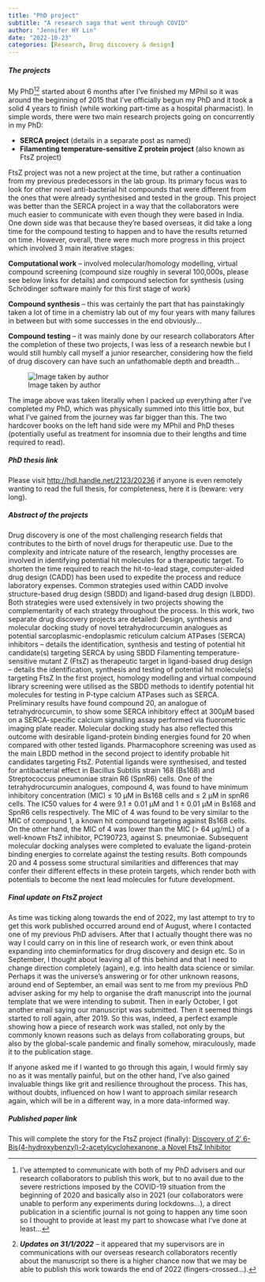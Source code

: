 ```yaml
---
title: "PhD project"
subtitle: "A research saga that went through COVID"
author: "Jennifer HY Lin"
date: "2022-10-23"
categories: [Research, Drug discovery & design]
---
```


##### **The projects**

My PhD[^1][^2] started about 6 months after I've finished my MPhil so it was around the beginning of 2015 that I've officially begun my PhD and it took a solid 4 years to finish (while working part-time as a hospital pharmacist). In simple words, there were two main research projects going on concurrently in my PhD:

[^1]: I've attempted to communicate with both of my PhD advisers and our research collaborators to publish this work, but to no avail due to the severe restrictions imposed by the COVID-19 situation from the beginning of 2020 and basically also in 2021 (our collaborators were unable to perform any experiments during lockdowns...), a direct publication in a scientific journal is not going to happen any time soon so I thought to provide at least my part to showcase what I've done at least...

[^2]: ***Updates on 31/1/2022*** -- it appeared that my supervisors are in communications with our overseas research collaborators recently about the manuscript so there is a higher chance now that we may be able to publish this work towards the end of 2022 (fingers-crossed...).

-   **SERCA project** (details in a separate post as named)
-   **Filamenting temperature-sensitive Z protein project** (also known as FtsZ project)

FtsZ project was not a new project at the time, but rather a continuation from my previous predecessors in the lab group. Its primary focus was to look for other novel anti-bacterial hit compounds that were different from the ones that were already synthesised and tested in the group. This project was better than the SERCA project in a way that the collaborators were much easier to communicate with even though they were based in India. One down side was that because they're based overseas, it did take a long time for the compound testing to happen and to have the results returned on time. However, overall, there were much more progress in this project which involved 3 main iterative stages:

**Computational work** -- involved molecular/homology modelling, virtual compound screening (compound size roughly in several 100,000s, please see below links for details) and compound selection for synthesis (using Schrödinger software mainly for this first stage of work)

**Compound synthesis** -- this was certainly the part that has painstakingly taken a lot of time in a chemistry lab out of my four years with many failures in between but with some successes in the end obviously...

**Compound testing** -- it was mainly done by our research collaborators After the completion of these two projects, I was less of a research newbie but I would still humbly call myself a junior researcher, considering how the field of drug discovery can have such an unfathomable depth and breadth...

![Image taken by author](End%20of%20PhD.jpg)

The image above was taken literally when I packed up everything after I've completed my PhD, which was physically summed into this little box, but what I've gained from the journey was far bigger than this. The two hardcover books on the left hand side were my MPhil and PhD theses (potentially useful as treatment for insomnia due to their lengths and time required to read).

##### **PhD thesis link**

Please visit <http://hdl.handle.net/2123/20236> if anyone is even remotely wanting to read the full thesis, for completeness, here it is (beware: very long).

##### **Abstract of the projects**

Drug discovery is one of the most challenging research fields that contributes to the birth of novel drugs for therapeutic use. Due to the complexity and intricate nature of the research, lengthy processes are involved in identifying potential hit molecules for a therapeutic target. To shorten the time required to reach the hit-to-lead stage, computer-aided drug design (CADD) has been used to expedite the process and reduce laboratory expenses. Common strategies used within CADD involve structure-based drug design (SBDD) and ligand-based drug design (LBDD). Both strategies were used extensively in two projects showing the complementarity of each strategy throughout the process. In this work, two separate drug discovery projects are detailed: Design, synthesis and molecular docking study of novel tetrahydrocurcumin analogues as potential sarcoplasmic-endoplasmic reticulum calcium ATPases (SERCA) inhibitors -- details the identification, synthesis and testing of potential hit candidate(s) targeting SERCA by using SBDD Filamenting temperature-sensitive mutant Z (FtsZ) as therapeutic target in ligand-based drug design -- details the identification, synthesis and testing of potential hit molecule(s) targeting FtsZ In the first project, homology modelling and virtual compound library screening were utilised as the SBDD methods to identify potential hit molecules for testing in P-type calcium ATPases such as SERCA. Preliminary results have found compound 20, an analogue of tetrahydrocurcumin, to show some SERCA inhibitory effect at 300µM based on a SERCA-specific calcium signalling assay performed via fluorometric imaging plate reader. Molecular docking study has also reflected this outcome with desirable ligand-protein binding energies found for 20 when compared with other tested ligands. Pharmacophore screening was used as the main LBDD method in the second project to identify probable hit candidates targeting FtsZ. Potential ligands were synthesised, and tested for antibacterial effect in Bacillus Subtilis strain 168 (Bs168) and Streptococcus pneumoniae strain R6 (SpnR6) cells. One of the tetrahydrocurcumin analogues, compound 4, was found to have minimum inhibitory concentration (MIC) ≤ 10 µM in Bs168 cells and ≤ 2 µM in spnR6 cells. The IC50 values for 4 were 9.1 ± 0.01 µM and 1 ± 0.01 µM in Bs168 and SpnR6 cells respectively. The MIC of 4 was found to be very similar to the MIC of compound 1, a known hit compound targeting against Bs168 cells. On the other hand, the MIC of 4 was lower than the MIC (\> 64 µg/mL) of a well-known FtsZ inhibitor, PC190723, against S. pneumoniae. Subsequent molecular docking analyses were completed to evaluate the ligand-protein binding energies to correlate against the testing results. Both compounds 20 and 4 possess some structural similarities and differences that may confer their different effects in these protein targets, which render both with potentials to become the next lead molecules for future development.

##### **Final update on FtsZ project**

As time was ticking along towards the end of 2022, my last attempt to try to get this work published occurred around end of August, where I contacted one of my previous PhD advisers. After that I actually thought there was no way I could carry on in this line of research work, or even think about expanding into cheminformatics for drug discovery and design etc. So in September, I thought about leaving all of this behind and that I need to change direction completely (again), e.g. into health data science or similar. Perhaps it was the universe's answering or for other unknown reasons, around end of September, an email was sent to me from my previous PhD adviser asking for my help to organise the draft manuscript into the journal template that we were intending to submit. Then in early October, I got another email saying our manuscript was submitted. Then it seemed things started to roll again, after 2019. So this was, indeed, a perfect example showing how a piece of research work was stalled, not only by the commonly known reasons such as delays from collaborating groups, but also by the global-scale pandemic and finally somehow, miraculously, made it to the publication stage. 

If anyone asked me if I wanted to go through this again, I would firmly say no as it was mentally painful, but on the other hand, I've also gained invaluable things like grit and resilience throughout the process. This has, without doubts, influenced on how I want to approach similar research again, which will be in a different way, in a more data-informed way.

##### **Published paper link**
This will complete the story for the FtsZ project (finally): [Discovery of 2′,6-Bis(4-hydroxybenzyl)-2-acetylcyclohexanone, a Novel FtsZ Inhibitor](https://www.mdpi.com/1420-3049/27/20/6993/htm)
